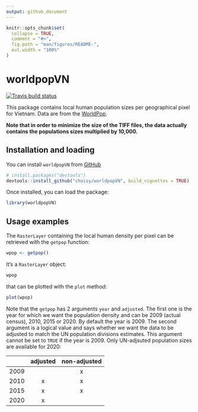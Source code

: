 ```yaml
---
output: github_document
---
```


<!-- README.md is generated from README.Rmd. Please edit that file -->

```r
knitr::opts_chunk$set(
  collapse = TRUE,
  comment = "#>",
  fig.path = "man/figures/README-",
  out.width = "100%"
)
```
# worldpopVN

<!-- badges: start -->
[![Travis build status](https://travis-ci.org/epix-project/worldpopVN.svg?branch=master)](https://travis-ci.org/epix-project/worldpopVN)
<!-- badges: end -->

This package contains local human population sizes per geographical pixel for
Vietnam. Data are from the [WorldPop](http://www.worldpop.org.uk).

**Note that in order to minimize the size of the TIFF files, the data actually
contains the populations sizes multiplied by 10,000.**

## Installation and loading

You can install `worldpopVN` from [GitHub](https://github.com/choisy/worldpopVN)

```r
# install.packages("devtools")
devtools::install_github("choisy/worldpopVN", build_vignettes = TRUE)
```

Once installed, you can load the package:

```r
library(worldpopVN)
```

## Usage examples

The `RasterLayer` containing the local human density per pixel can be retrieved
with the `getpop` function:

```r
wpop <- getpop()
```

It's a `RasterLayer` object:

```r
wpop
```

that can be plotted with the `plot` method:

```r
plot(wpop)
```

Note that the `getpop` has 2 arguments `year` and `adjusted`. The first one is
the year for which we want the population density and can be 2009 (actual 
census), 2010, 2015 or 2020. By default the year is 2009. The second argument is
a logical value and says whether we want the data to be adjusted to match the UN
population divisions estimates. This argument cannot be set to `TRUE` if the
year is 2009. Only UN-adjsuted population sizes are available for 2020:

|      |  adjusted  |  non-adjusted  |
|------|:----------:|:--------------:|
| 2009 |            |        x       |
| 2010 |      x     |        x       |
| 2015 |      x     |        x       |
| 2020 |      x     |                |
